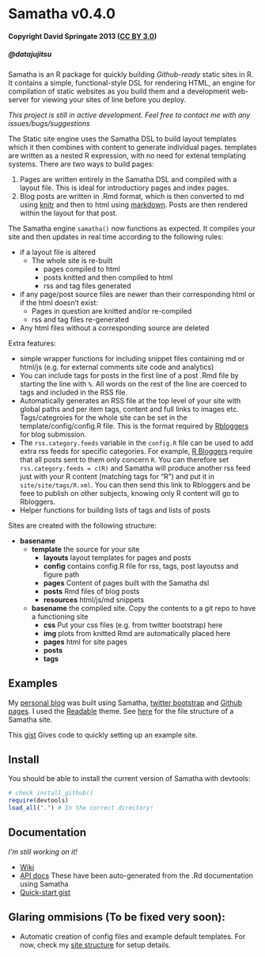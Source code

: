 Samatha v0.4.0
============

#### Copyright David Springate 2013 ([CC BY 3.0](creativecommons.org/licenses/by/3.0))
##### @datajujitsu


Samatha is an R package for quickly building _Github-ready_ static sites in R. It contains a simple, functional-style DSL for rendering HTML, an engine for compilation of static websites as you build them and a development web-server for viewing your sites of line before you deploy. 

*This project is still in active development. Feel free to contact me with any issues/bugs/suggestions*

The Static site engine uses the Samatha DSL to build layout templates which it then combines with content to generate individual pages. templates are written as a nested R expression, with no need for extenal templating systems.
There are two ways to build pages:

1. Pages are written entirely in the Samatha DSL and compiled with a layout file. This is ideal for introductiory pages and index pages.
2. Blog posts are written in .Rmd format, which is then converted to md using [knitr](http://yihui.name/knitr/) and then to html using [markdown](http://cran.r-project.org/web/packages/markdown/index.html). Posts are then rendered within the layout for that post. 

The Samatha engine `samatha()` now functions as expected. It compiles your site and then updates in real time according to the following rules:

* if a layout file is altered
    - The whole site is re-built
        - pages compiled to html
        - posts knitted and then compiled to html
        - rss and tag files generated
* if any page/post source files are newer than their corresponding html or if the html doesn't exist:
    - Pages in question are knitted and/or re-compiled
    - rss and tag files re-generated
* Any html files without a corresponding source are deleted

Extra features:

* simple wrapper functions for including snippet files containing md or html/js (e.g. for external comments site code and analytics)
* You can include tags for posts in the first line of a post .Rmd file by starting the line with `%`. All words on the rest of the line are coerced to tags and included in the RSS file.
* Automatically generates an RSS file at the top level of your site with global paths and per item tags, content and full links to images etc. Tags/categroies for the whole site can be set in the template/config/config.R file.  This is the format required by [Rbloggers](www.rbloggers.com) for blog submission.
* The `rss.category.feeds` variable in the `config.R` file can be used to add extra rss feeds for specific categories.  For example, [R Bloggers](www.rbloggers.com) require that all posts sent to them only concern `R`.  You can therefore set `rss.category.feeds = c(R)` and Samatha will produce another rss feed just with your R content (matching tags for "R") and put it in `site/site/tags/R.xml`.  You can then send this link to Rbloggers and be feee to publish on other subjects, knowing only R content will go to Rbloggers.
* Helper functions for building lists of tags and lists of posts

Sites are created with the following structure:

* __basename__
    - __template__ the source for your site
        - __layouts__ layout templates for pages and posts
        - __config__ contains config.R file for rss, tags, post layoutss and figure path
        - __pages__ Content of pages built with the Samatha dsl
        - __posts__ Rmd files of blog posts
        - __resources__ html/js/md snippets
    - __basename__ the compiled site.  Copy the contents to a git repo to have a functioning site
        - __css__ Put your css files (e.g. from twitter bootstrap) here
        - __img__ plots from knitted Rmd are automatically placed here
        - __pages__ html for site pages
        - __posts__
        - __tags__

## Examples

My [personal blog](http://daspringate.github.io) was built using Samatha, [twitter bootstrap](http://twitter.github.io/bootstrap/) and [Github pages](http://pages.github.com/). I used the [Readable](http://bootswatch.com/readable/) theme. See [here](https://github.com/DASpringate/blog) for the file structure of a Samatha site.

This [gist](https://gist.github.com/DASpringate/64643000) Gives code to quickly setting up an example site.

## Install

You should be able to install the current version of Samatha with devtools:

```r
# check install_github()
require(devtools)
load_all(".") # In the correct directory!
```

## Documentation

_I'm still working on it!_

* [Wiki](https://github.com/DASpringate/samatha/wiki/_pages)
* [API docs](http://daspringate.github.io/samatha/man/index.html) These have been auto-generated from the .Rd documentation using Samatha
* [Quick-start gist](https://gist.github.com/DASpringate/64643000)

## Glaring ommisions (To be fixed very soon):

* Automatic creation of config files and example default templates.  For now, check my [site structure](https://github.com/DASpringate/blog) for setup details.



